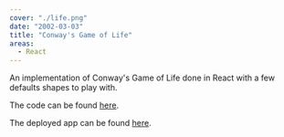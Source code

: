 ```yaml
---
cover: "./life.png"
date: "2002-03-03"
title: "Conway's Game of Life"
areas:
  - React
---
```


An implementation of Conway's Game of Life done in React with a few defaults shapes to play with.

The code can be found [here](https://github.com/tgreenhalgh/Conways-Life).

The deployed app can be found [here](https://conways-life.now.sh).